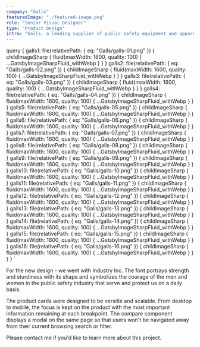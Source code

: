 ```yaml
---
company: "Galls"
featuredImage: "./featured-image.png"
role: "Senior Visual Designer"
type: "Product Design"
intro: "Galls, a leading supplier of public safety equipment and apparel needed to restructure their website and increase their traffic and conversions." 
---
```


  query {
    galls1: file(relativePath: { eq: "Galls/galls-01.png" }) {
      childImageSharp {
        fluid(maxWidth: 1600, quality: 100) {
          ...GatsbyImageSharpFluid_withWebp
        }
      }
    }
    galls2: file(relativePath: { eq: "Galls/galls-02.png" }) {
      childImageSharp {
        fluid(maxWidth: 1600, quality: 100) {
          ...GatsbyImageSharpFluid_withWebp
        }
      }
    }
    galls3: file(relativePath: { eq: "Galls/galls-03.png" }) {
      childImageSharp {
        fluid(maxWidth: 1600, quality: 100) {
          ...GatsbyImageSharpFluid_withWebp
        }
      }
    }
    galls4: file(relativePath: { eq: "Galls/galls-04.png" }) {
      childImageSharp {
        fluid(maxWidth: 1600, quality: 100) {
          ...GatsbyImageSharpFluid_withWebp
        }
      }
    }
    galls5: file(relativePath: { eq: "Galls/galls-05.png" }) {
      childImageSharp {
        fluid(maxWidth: 1600, quality: 100) {
          ...GatsbyImageSharpFluid_withWebp
        }
      }
    }
    galls6: file(relativePath: { eq: "Galls/galls-06.png" }) {
      childImageSharp {
        fluid(maxWidth: 1600, quality: 100) {
          ...GatsbyImageSharpFluid_withWebp
        }
      }
    }
    galls7: file(relativePath: { eq: "Galls/galls-07.png" }) {
      childImageSharp {
        fluid(maxWidth: 1600, quality: 100) {
          ...GatsbyImageSharpFluid_withWebp
        }
      }
    }
    galls8: file(relativePath: { eq: "Galls/galls-08.png" }) {
      childImageSharp {
        fluid(maxWidth: 1600, quality: 100) {
          ...GatsbyImageSharpFluid_withWebp
        }
      }
    }
    galls9: file(relativePath: { eq: "Galls/galls-09.png" }) {
      childImageSharp {
        fluid(maxWidth: 1600, quality: 100) {
          ...GatsbyImageSharpFluid_withWebp
        }
      }
    }
    galls10: file(relativePath: { eq: "Galls/galls-10.png" }) {
      childImageSharp {
        fluid(maxWidth: 1600, quality: 100) {
          ...GatsbyImageSharpFluid_withWebp
        }
      }
    }
    galls11: file(relativePath: { eq: "Galls/galls-11.png" }) {
      childImageSharp {
        fluid(maxWidth: 1600, quality: 100) {
          ...GatsbyImageSharpFluid_withWebp
        }
      }
    }
    galls12: file(relativePath: { eq: "Galls/galls-12.png" }) {
      childImageSharp {
        fluid(maxWidth: 1600, quality: 100) {
          ...GatsbyImageSharpFluid_withWebp
        }
      }
    }
    galls13: file(relativePath: { eq: "Galls/galls-13.png" }) {
      childImageSharp {
        fluid(maxWidth: 1600, quality: 100) {
          ...GatsbyImageSharpFluid_withWebp
        }
      }
    }
    galls14: file(relativePath: { eq: "Galls/galls-14.png" }) {
      childImageSharp {
        fluid(maxWidth: 1600, quality: 100) {
          ...GatsbyImageSharpFluid_withWebp
        }
      }
    }
    galls15: file(relativePath: { eq: "Galls/galls-15.png" }) {
      childImageSharp {
        fluid(maxWidth: 1600, quality: 100) {
          ...GatsbyImageSharpFluid_withWebp
        }
      }
    }
    galls16: file(relativePath: { eq: "Galls/galls-16.png" }) {
      childImageSharp {
        fluid(maxWidth: 1600, quality: 100) {
          ...GatsbyImageSharpFluid_withWebp
        }
      }
    }
  }
`

<GridTwo>

<ImageContainer classes="large" fluid={props.data.galls1.childImageSharp.fluid} />

<ImageContainer classes="small right" fluid={props.data.galls2.childImageSharp.fluid} />

<p class="small space-me right blog-text">For the new design - we went with Industry Inc. The font portrays strength and sturdiness with its shape and symbolizes the courage of the men and women in the public safety industry that serve and protect us on a daily basis.</p>

<ImageContainer classes="large" fluid={props.data.galls3.childImageSharp.fluid} />

<ImageContainer classes="small right" fluid={props.data.galls4.childImageSharp.fluid} />

<ImageContainer classes="small right" fluid={props.data.galls5.childImageSharp.fluid} />

<ImageContainer classes="small right" fluid={props.data.galls6.childImageSharp.fluid} />

<ImageContainer classes="small right" fluid={props.data.galls7.childImageSharp.fluid} />

<ImageContainer classes="small right" fluid={props.data.galls8.childImageSharp.fluid} />

<ImageContainer classes="large" fluid={props.data.galls9.childImageSharp.fluid} />

<ImageContainer classes="small right" fluid={props.data.galls10.childImageSharp.fluid} />

<p class="small space-me right blog-text">The product cards were designed to be versitle and scalable. From desktop to mobile, the focus is kept on the product with the most important information remaining at each breakpoint. The compare component displays a modal on the same page so that users won't be navigated away from their current browsing search or filter.</p>

<ImageContainer classes="small" fluid={props.data.galls11.childImageSharp.fluid} />

<ImageContainer classes="small" fluid={props.data.galls16.childImageSharp.fluid} />

<ImageContainer classes="small right" fluid={props.data.galls12.childImageSharp.fluid} />

<ImageContainer classes="small right" fluid={props.data.galls13.childImageSharp.fluid} />

<ImageContainer classes="small right" fluid={props.data.galls14.childImageSharp.fluid} />

<ImageContainer classes="small right" fluid={props.data.galls15.childImageSharp.fluid} />

<p class="small right blog-text">Please contact me if you'd like to learn more about this project.</p>

</GridTwo>